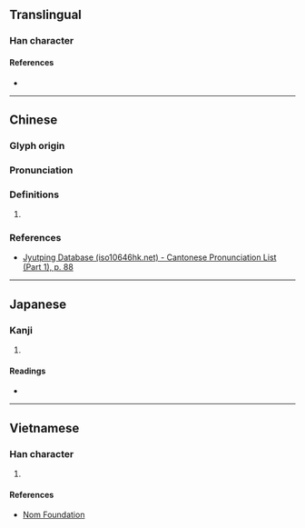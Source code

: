 {{character info}}
==Translingual==

===Han character===
{{Han char|rn=32|rad=土|as=09|sn=12|four=41166|canj=GMRW|ids=⿰土畐}}

====References====
* {{Han ref|kx=0233.030|dkj=05242|dj=0470.220|hdz=10461.030|uh=581B|ud=22555|bh=D8AA|bd=55466}}

----

==Chinese==
{{zh-forms}}

===Glyph origin===
{{Han etyl}}

===Pronunciation===
{{zh-pron
|m=bì
|c=pik1
|mc=y
|oc=y
|cat=
}}

===Definitions===
{{zh-hanzi}}

# {{rfdef|zh|sort=土09}}

===References===
* [http://www.iso10646hk.net/jp/document/download.jsp Jyutping Database (iso10646hk.net) - Cantonese Pronunciation List (Part 1), p. 88]

----

==Japanese==

===Kanji===
{{ja-kanji|grade=|rs=土09}}

# {{rfdef|ja|sort=土09}}

====Readings====
* {{ja-readings|on=[[ひよく]] (hiyoku), [[ひき]] (hiki)|kun=[[つちくれ]] (tsuchikure)}}

----

==Vietnamese==

===Han character===
{{vi-readings|reading=bực, bậc, bức|rs=土09}}

# {{rfdef|vi|sort=土09}}

====References====
* [http://nomfoundation.org/common/nom_details.php?codepoint=581b Nom Foundation]